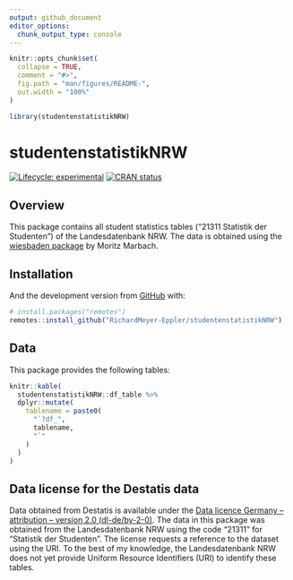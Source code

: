 ```yaml
---
output: github_document
editor_options: 
  chunk_output_type: console
---
```


<!-- README.md is generated from README.Rmd. Please edit that file -->

```r
knitr::opts_chunk$set(
  collapse = TRUE,
  comment = "#>",
  fig.path = "man/figures/README-",
  out.width = "100%"
)

library(studentenstatistikNRW)
```

# studentenstatistikNRW

<!-- badges: start -->
[![Lifecycle: experimental](https://img.shields.io/badge/lifecycle-experimental-orange.svg)](https://lifecycle.r-lib.org/articles/stages.html#experimental)
[![CRAN status](https://www.r-pkg.org/badges/version/studentenstatistikNRW)](https://CRAN.R-project.org/package=studentenstatistikNRW)
<!-- badges: end -->

## Overview

This package contains all student statistics tables ("21311 Statistik der Studenten") of the Landesdatenbank NRW. The data is obtained using the [wiesbaden package](https://github.com/sumtxt/wiesbaden) by Moritz Marbach. 

## Installation

And the development version from [GitHub](https://github.com/) with:

```r
# install.packages("remotes")
remotes::install_github("RichardMeyer-Eppler/studentenstatistikNRW")
```

## Data

This package provides the following tables:

```r
knitr::kable(
  studentenstatistikNRW::df_table %>% 
  dplyr::mutate(
    tablename = paste0(
      "`?df_",
      tablename,
      "`"
    )
  )
)
```

## Data license for the Destatis data

Data obtained from Destatis is available under the [Data licence Germany –
attribution – version 2.0 (dl-de/by-2-0)](www.govdata.de/dl-de/by-2-0). The data
in this package was obtained from the Landesdatenbank NRW using the code 
"21311" for "Statistik der Studenten". The license requests a reference to the 
dataset using the URI. To the best of my knowledge, the Landesdatenbank NRW does
not yet provide Uniform Resource Identifiers (URI) to identify these tables.
